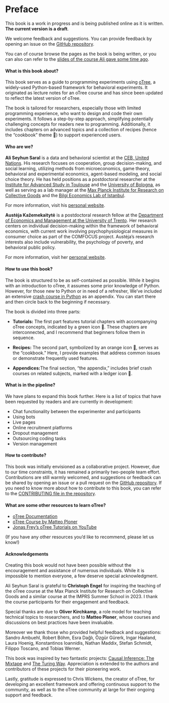 # Preface {.unnumbered}

::: {.callout-note}
This book is a work in progress and is being published online as it is written. **The current version is a draft**. 

We welcome feedback and suggestions. You can provide feedback by opening an issue on the [GitHub repository](https://www.github.com/aseyq/experimentcookbook).

You can of course browse the pages as the book is being written, or you can also can refer to the [slides of the course Ali gave some time ago](https://github.com/aseyq/imprs).

:::

#### What is this book about?

This book serves as a guide to programming experiments using [oTree](http://www.otree.org/), a widely-used Python-based framework for behavioral experiments. It originated as lecture notes for an oTree course and has since been updated to reflect the latest version of oTree.

The book is tailored for researchers, especially those with limited programming experience, who want to design and code their own experiments. It follows a step-by-step approach, simplifying potentially challenging concepts for readers new to programming. Additionally, it includes chapters on advanced topics and a collection of recipes (hence the "cookbook" theme 🙂) to support experienced users.


#### Who are we?

:::{.grid}
::: {.g-col-6}
**Ali Seyhun Saral** is a data and behavioral scientist at the [CEB, United Nations](https://unsceb.org/). His research focuses on cooperation, group decision-making, and social learning, utilizing methods from microeconomics, game theory, behavioral and experimental economics, agent-based modeling, and social choice theory. He has held positions as a postdoctoral researcher at the [Institute for Advanced Study in Toulouse](https://www.iast.fr/) and the [University of Bologna](https://www.unibo.it/en), as well as serving as a lab manager at the [Max Planck Institute for Research on Collective Goods](https://www.coll.mpg.de/) and the [Bilgi Economics Lab of Istanbul](https://belis.bilgi.edu.tr). 

For more information, visit his [personal website](https://www.saral.it/).

:::

::: {.g-col-6}
**Austėja Kažemekaitytė** is a postdoctoral research fellow at the [Department of Economics and Management at the University of Trento](https://www.economia.unitn.it/en). Her research centers on individual decision-making within the framework of behavioral economics, with current work involving psychophysiological measures in consumer choice as part of the COMFOCUS project. Austėja's research interests also include vulnerability, the psychology of poverty, and behavioral public policy. 

For more information, visit her [personal website](https://austejakazemekaityte.com/).

:::
:::



#### How to use this book?

The book is structured to be as self-contained as possible. While it begins with an introduction to oTree, it assumes some prior knowledge of Python. However, for those new to Python or in need of a refresher, We've included an extensive [crash course in Python](part_python/python-intro.qmd) as an appendix. You can start there and then circle back to the beginning if necessary.

The book is divided into three parts:  

- **Tutorials:** The first part features tutorial chapters with accompanying oTree concepts, indicated by a green icon 📗. These chapters are interconnected, and I recommend that beginners follow them in sequence.  

- **Recipes:** The second part, symbolized by an orange icon 📙, serves as the "cookbook." Here, I provide examples that address common issues or demonstrate frequently used features.  

- **Appendices:**The final section, "the appendix," includes brief crash courses on related subjects, marked with a ledger icon 📒.


#### What is in the pipeline?
We have plans to expand this book further. Here is a list of topics that have been requested by readers and are currently in development:

- Chat functionality between the experimenter and participants  
- Using bots  
- Live pages  
- Online recruitment platforms  
- Dropout management  
- Outsourcing coding tasks  
- Version management  

#### How to contribute?

This book was initially envisioned as a collaborative project. However, due to our time constraints, it has remained a primarily two-people team effort. Contributions are still warmly welcomed, and suggestions or feedback can be shared by opening an issue or a pull request on the [GitHub repository](https://www.github.com/aseyq/experimentcookbook). If you need to know more about how to contribute to this book, you can refer to the [CONTRIBUTING file in the repository](https://www.github.com/aseyq/experimentcookbook/blob/main/CONTRIBUTING.md).


<!-- 
If you find this book useful and would like to contribute to its costs, you can do so by "buying me a coffee" using the button below. 
<script type="text/javascript" src="https://cdnjs.buymeacoffee.com/1.0.0/button.prod.min.js" data-name="bmc-button" data-slug="aseyq" data-color="#FFDD00" data-emoji=""  data-font="Cookie" data-text="Buy me a coffee" data-outline-color="#000000" data-font-color="#000000" data-coffee-color="#ffffff" ></script> -->

#### What are some other resources to learn oTree?
- [oTree Documentation](https://otree.readthedocs.io/en/latest/)
- [oTree Course by Matteo Ploner](https://matteoploner.eco.unitn.it/courses/oTreeIntro/oTree.html)
- [Jonas Frey's oTree Tutorials on YouTube](https://www.youtube.com/watch?v=OzkFvVhoHr0&list=PLBL9eqPcwzGPli11Yighw5LWwzIifEFd_)

(If you have any other resources you'd like to recommend, please let us know!)

#### Acknowledgements

Creating this book would not have been possible without the encouragement and assistance of numerous individuals. While it is impossible to mention everyone, a few deserve special acknowledgment.

Ali Seyhun Saral is grateful to **Christoph Engel** for inspiring the teaching of the oTree course at the Max Planck Institute for Research on Collective Goods and a similar course at the IMPRS Summer School in 2023. I thank the course participants for their engagement and feedback. 

Special thanks are due to **Oliver Kirchkamp**, a role model for teaching technical topics to researchers, and to **Matteo Ploner**, whose courses and discussions on best practices have been invaluable.

Moreover we thank those who provided helpful feedback and suggestions: Sandro Ambuehl, Robert Böhm, Esra Dağlı, Özgür Gürerk, Ingar Haaland, Laura Hoenig, Konstantinos Ioannidis, Nathan Maddix, Stefan Schmidt, Filippo Toscano, and Tobias Werner.

This book was inspired by two fantastic projects: [Causal Inference: The Mixtape](https://mixtape.scunning.com/) and [The Turing Way](https://the-turing-way.netlify.app/index.html). Appreciation is extended to the authors and contributors of these projects for their pioneering work.

Lastly, gratitude is expressed to Chris Wickens, the creator of oTree, for developing an excellent framework and offering continuous support to the community, as well as to the oTree community at large for their ongoing support and feedback.

<!-- **Dedications**

This book is dedicated to the memories of **Marco Tecilla**, lab manager at the University of Trento, and **Regina Goldschmitt**, head of the library at the Max Planck Institute for Research on Collective Goods. Both contributed immensely to the research of countless individuals behind the scenes and are sorely missed.

It is also dedicated to the unsung heroes of research—those in technical roles, such as research assistants, research engineers, specialists, and lab managers—whose tireless efforts and expertise provide the foundation for many scientific advancements. Their work, often uncredited, is deeply appreciated and indispensable to the success of research projects. -->

